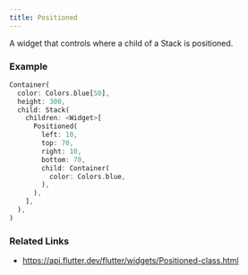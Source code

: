 ```yaml
---
title: Positioned
---
```


A widget that controls where a child of a Stack is positioned.

### Example

```dart liveslice=Positioned height=400px
Container(
  color: Colors.blue[50],
  height: 300,
  child: Stack(
    children: <Widget>[
      Positioned(
        left: 10,
        top: 70,
        right: 10,
        bottom: 70,
        child: Container(
          color: Colors.blue,
        ),
      ),
    ],
  ),
)
```

### Related Links
- https://api.flutter.dev/flutter/widgets/Positioned-class.html
